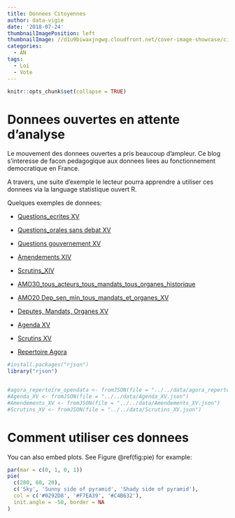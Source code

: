 ```yaml
---
title: Donnees Citoyennes
author: data-vigie
date: '2018-07-24'
thumbnailImagePosition: left
thumbnailImage: //d1u9biwaxjngwg.cloudfront.net/cover-image-showcase/city-750.jpg
categories:
  - AN
tags:
  - Loi
  - Vote
---
```


```r
knitr::opts_chunk$set(collapse = TRUE)
```

# Donnees ouvertes en attente d'analyse  


Le mouvement des donnees ouvertes a pris beaucoup d'ampleur. Ce blog s'interesse de facon pedagogique aux donnees liees au fonctionnement democratique en France. 

A travers, une suite d'exemple le lecteur pourra apprendre a utiliser ces donnees via la language statistique ouvert R. 

<!--more-->

Quelques exemples de donnees:  


   * [Questions_ecrites XV](http://data.assemblee-nationale.fr/static/openData/repository/15/questions/questions_ecrites/Questions_ecrites_XV.json.zip)  
  

   * [Questions_orales sans debat XV](http://data.assemblee-nationale.fr/static/openData/repository/15/questions/questions_orales_sans_debat/Questions_orales_sans_debat_XV.json.zip)  
  

  * [Questions gouvernement XV](http://data.assemblee-nationale.fr/static/openData/repository/15/questions/questions_gouvernement/Questions_gouvernement_XV.json.zip)  
  

  * [Amendements XIV](http://data.assemblee-nationale.fr/static/openData/repository/14/loi/amendements_legis_XIV/Amendements_XIV.json.zip)  
  

  * [Scrutins_XIV](http://data.assemblee-nationale.fr/static/openData/repository/14/loi/scrutins/Scrutins_XIV.json.zip)  
  

  * [AMO30_tous_acteurs_tous_mandats_tous_organes_historique](http://data.assemblee-nationale.fr/static/openData/repository/15/amo/tous_acteurs_mandats_organes_xi_legislature/AMO30_tous_acteurs_tous_mandats_tous_organes_historique.json.zip)  
  

  * [AMO20 Dep_sen_min_tous_mandats_et_organes_XV]()   

  * [Deputes, Mandats, Organes XV](http://data.assemblee-nationale.fr/static/openData/repository/15/amo/deputes_actifs_mandats_actifs_organes/AMO10_deputes_actifs_mandats_actifs_organes_XV.json.zip)  
  

  * [Agenda XV](http://data.assemblee-nationale.fr/static/openData/repository/15/vp/reunions/Agenda_XV.json.zip)  
  

  * [Scrutins XV](http://data.assemblee-nationale.fr/static/openData/repository/15/loi/scrutins/Scrutins_XV.json.zip)  



  * [Repertoire Agora](https://www.hatvp.fr/agora/opendata/agora_repertoire_opendata.json)



```r

#install.packages("rjson")
library("rjson")


#agora_repertoire_opendata <- fromJSON(file = "../../data/agora_repertoire_opendata.json")
#Agenda_XV <- fromJSON(file = "../../data/Agenda_XV.json")
#Amendements_XV <- fromJSON(file = "../../data/Amendements_XV.json")
#Scrutins_XV <- fromJSON(file = "../../data/Scrutins_XV.json")

```

# Comment utiliser ces donnees

You can also embed plots. See Figure \@ref(fig:pie) for example:


```r
par(mar = c(0, 1, 0, 1))
pie(
  c(280, 60, 20),
  c('Sky', 'Sunny side of pyramid', 'Shady side of pyramid'),
  col = c('#0292D8', '#F7EA39', '#C4B632'),
  init.angle = -50, border = NA
)
```
